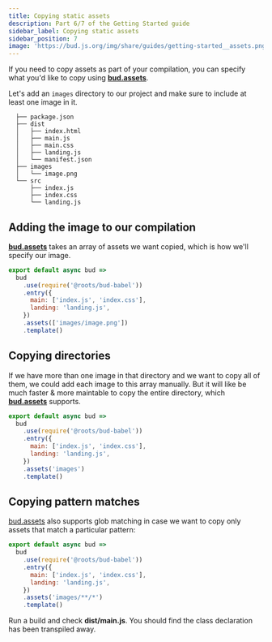 ```yaml
---
title: Copying static assets
description: Part 6/7 of the Getting Started guide
sidebar_label: Copying static assets
sidebar_position: 7
image: 'https://bud.js.org/img/share/guides/getting-started__assets.png'
---
```



If you need to copy assets as part of your compilation, you can specify what you'd like to copy using [**bud.assets**](/docs/bud.assets).

Let's add an `images` directory to our project and make sure to include at least one image in it.

```shell {8-9} title='$ tree -I node_modules'
  ├── package.json
  ├── dist
  │   ├── index.html
  │   ├── main.js
  │   ├── main.css
  │   ├── landing.js
  │   └── manifest.json
  ├── images
  │   └── image.png
  └── src
      ├── index.js
      ├── index.css
      └── landing.js
```

## Adding the image to our compilation

[**bud.assets**](/docs/bud.assets) takes an array of assets we want copied, which is how we'll specify our image.

```js {8} title='bud.config.js'
export default async bud =>
  bud
    .use(require('@roots/bud-babel'))
    .entry({
      main: ['index.js', 'index.css'],
      landing: 'landing.js',
    })
    .assets(['images/image.png'])
    .template()
```

## Copying directories

If we have more than one image in that directory and we want to copy all of them, we could add each image to this array manually. But it will
like be much faster & more maintable to copy the entire directory, which [**bud.assets**](/docs/bud.assets) supports.

```js {8} title='bud.config.js'
export default async bud =>
  bud
    .use(require('@roots/bud-babel'))
    .entry({
      main: ['index.js', 'index.css'],
      landing: 'landing.js',
    })
    .assets('images')
    .template()
```

## Copying pattern matches

[bud.assets](/docs/bud.assets) also supports glob matching in case we want to copy only assets that match a particular pattern:

```js {8} title='bud.config.js'
export default async bud =>
  bud
    .use(require('@roots/bud-babel'))
    .entry({
      main: ['index.js', 'index.css'],
      landing: 'landing.js',
    })
    .assets('images/**/*')
    .template()
```

Run a build and check **dist/main.js**. You should find the class declaration has been transpiled away.
